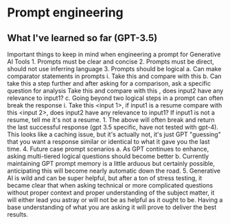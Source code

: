 # Prompt engineering

## What I've learned so far (GPT-3.5)
Important things to keep in mind when engineering a prompt for Generative AI Tools
	1. Prompts must be clear and concise
	2. Prompts must be direct, should not use inferring language
	3. Prompts should be logical
		a. Can make comparator statements in prompts
			i. Take this <input1> and compare with this <input2>
		b. Can take this a step further and after asking for a comparison, ask a specific question for analysis
			Take this <input1> and compare with this <input2>, does input2 have any relevance to input1?
		c. Going beyond two logical steps in a prompt can often break the response
			i. Take this <input 1>, if input1 is a resume compare with this <input 2>, does input2 have any relevance to input1? If input1 is not a resume, tell me it's not a resume.
				1. The above will often break and return the last successful response (gpt 3.5 specific, have not tested with gpt-4). This looks like a caching issue, but it's actually not, it's just GPT "guessing" that you want a response similar or identical to what it gave you the last time.
	4. Future case prompt scenarios
		a. As GPT continues to enhance, asking multi-tiered logical questions should become better
		b. Currently maintaining GPT prompt memory is a little arduous but certainly possible, anticipating this will become nearly automatic down the road.
	5. Generative AI is wild and can be super helpful, but after a ton of stress testing, it became clear that when asking technical or more complicated questions without proper context and proper understanding of the subject matter, it will either lead you astray or will not be as helpful as it ought to be. Having a base understanding of what you are asking it will prove to deliver the best results.
